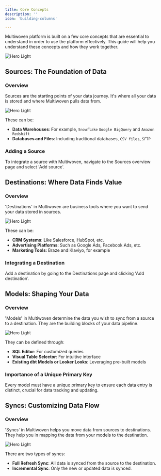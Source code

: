 ```yaml
---
title: Core Concepts
description: ''
icon: 'building-columns'

---
```


Multiwoven platform is built on a few core concepts that are essential to understand in order to use the platform effectively. This guide will help you understand these concepts and how they work together.

<img
  className="block dark:hidden"
  src="https://res.cloudinary.com/dspflukeu/image/upload/v1707531725/Multiwoven/Docs/Core_Concepts_e21fqb.png"
  alt="Hero Light"
/>


## Sources: The Foundation of Data

### Overview
Sources are the starting points of your data journey. It's where all your data is stored and where Multiwoven pulls data from.

<img
  className="block dark:hidden"
  src="https://res.cloudinary.com/dspflukeu/image/upload/v1707531725/Multiwoven/Docs/Sources_mpzdhn.png"
  alt="Hero Light"
/>

These can be:
- **Data Warehouses**: For example, `Snowflake` `Google BigQuery` and `Amazon Redshift`
- **Databases and Files**: Including traditional databases, `CSV files`, `SFTP`


### Adding a Source
To integrate a source with Multiwoven, navigate to the Sources overview page and select 'Add source'.

## Destinations: Where Data Finds Value

### Overview

'Destinations' in Multiwoven are business tools where you want to send your data stored in sources. 

<img
  className="block dark:hidden"
  src="https://res.cloudinary.com/dspflukeu/image/upload/v1707531725/Multiwoven/Docs/Destinations_imdf2a.png"
  alt="Hero Light"
/>

These can be:
- **CRM Systems**: Like Salesforce, HubSpot, etc.
- **Advertising Platforms**: Such as Google Ads, Facebook Ads, etc.
- **Marketing Tools**: Braze and Klaviyo, for example

### Integrating a Destination
Add a destination by going to the Destinations page and clicking 'Add destination'.

## Models: Shaping Your Data

### Overview
'Models' in Multiwoven determine the data you wish to sync from a source to a destination. They are the building blocks of your data pipeline.

<img
  className="block dark:hidden"
  src="https://res.cloudinary.com/dspflukeu/image/upload/v1707531724/Multiwoven/Docs/Models_jc5m4m.png"
  alt="Hero Light"
/>

They can be defined through:

- **SQL Editor**: For customized queries
- **Visual Table Selector**: For intuitive interface
- **Existing dbt Models or Looker Looks**: Leveraging pre-built models

### Importance of a Unique Primary Key
Every model must have a unique primary key to ensure each data entry is distinct, crucial for data tracking and updating.

## Syncs: Customizing Data Flow

### Overview
'Syncs' in Multiwoven helps you move data from sources to destinations. They help you in mapping the data from your models to the destination.

<img
  className="block dark:hidden"
  src="https://res.cloudinary.com/dspflukeu/image/upload/v1707531723/Multiwoven/Docs/Syncs_rwxmvt.png"
  alt="Hero Light"
/>

There are two types of syncs:
- **Full Refresh Sync**: All data is synced from the source to the destination.
- **Incremental Sync**: Only the new or updated data is synced.